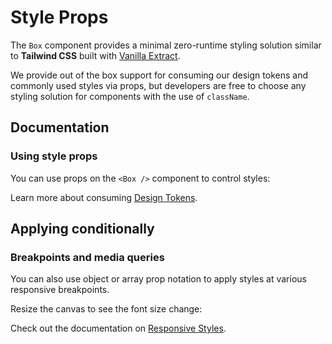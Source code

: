 
# Style Props

The `Box` component provides a minimal zero-runtime styling solution similar to **Tailwind CSS** built with [Vanilla Extract](https://vanilla-extract.style/).

We provide out of the box support for consuming our design tokens and commonly used styles via props, but developers are free to choose any styling solution for components with the use of `className`.

## Documentation

### Using style props

You can use props on the `<Box />` component to control styles:

<ax-demo name="styles/prop-usage" />

Learn more about consuming [Design Tokens](/styled-system/design-tokens/).

## Applying conditionally

### Breakpoints and media queries

You can also use object or array prop notation to apply styles at various responsive breakpoints.

<Callout>Resize the canvas to see the font size change:</Callout>

<ax-demo
  iframe="/styled-system/index-demo/"
  height="150"
  name="styles/responsive-usage"
/>

Check out the documentation on [Responsive Styles](/styled-system/responsive-styles/).
